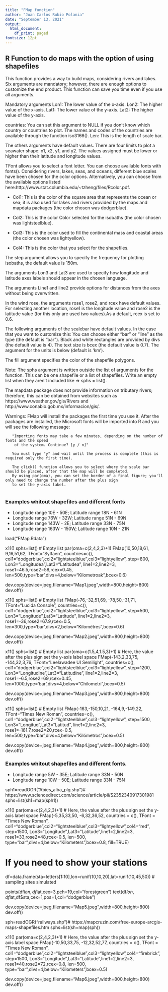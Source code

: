 ```yaml
---
title: "FMap function"
author: "Juan Carlos Rubio Polania"
date: "September 13, 2021"
output:
  html_document:
    df_print: paged
fontsize: 12pt
---
```


## R Function to do maps with the option of using shapefiles

This function provides a way to build maps, considering rivers and lakes. Six arguments are mandatory; however, there are enough options to customize the end product. This function can save you time even if you use all arguments.

Mandatory arguments
Lon1: The lower value of the x-axis.
Lon2: The higher value of the x-axis.
Lat1: The lower value of the y-axis.
Lat2: The higher value of the y-axis.

countries: You can set this argument to NULL if you don't know which country or countries to plot. The names and codes of the countries are available through the function iso3166().
Len: This is the length of scale bar.

The others arguments have default values. There are four limits to plot a seawater shape: x1, x2, y1, and y2. The values assigned must be lower or higher than their latitude and longitude values.  

TFont allows you to select a font letter. You can choose available fonts with fonts().
Considering rivers, lakes, seas, and oceans, different blue scales have been chosen for the color options. Alternatively, you can choose from the available options listed here:http://www.stat.columbia.edu/~tzheng/files/Rcolor.pdf.

* Col1: This is the color of the square area that represents the ocean or sea; it is also used for lakes and rivers provided by the maps and mapdata packages (the color chosen was dodgerblue).

* Col2: This is the color Color selected for the isobaths (the color chosen was lightsteelblue).

* Col3: This is the color used to fill the continental mass and coastal areas (the color chosen was lightyellow).

* Col4: This is the color that you select for the shapefiles.

The step argument allows you to specify the frequency for plotting isobaths, the default value is 150m. 

The arguments Lon3 and Lat3 are used to specify how longitude and latitude axes labels should appear in the chosen language. 

The arguments Line1 and line2 provide options for distances from the axes without being overwritten.

In the wind rose, the arguments rose1, rose2, and rcex have default values. For selecting another location, rose1 is the longitude value and rose2 is the latitude value (for this only are used two values).As a default, rcex is set to 0.6.

The following arguments of the scalebar have default values. In the case that you want to customize this: 
You can choose either "bar" or "line" as the type (the default is "bar").
Black and white rectangles are provided by divs (the default value is 4). 
The text size is bcex (the default value is 0.7).
The argument for the units is below (default is 'km').

The fill argument specifies the color of the shapefile polygons.

Note: The sphs argument is written outside the list of arguments for the function. This can be one shapefile or a list of shapefiles. Write an empty list when they aren't included like => sphs = list(). 

The mapdata package does not provide information on tributary rivers; therefore, this can be obtained from websites such as https://www.weather.gov/gis/Rivers and http://www.conabio.gob.mx/informacion/gis/.

Warnings: FMap will install the packages the first time you use it. After the packages are installed, the Microsoft fonts will be imported into R and you will see the following message:
         
       "Importing fonts may take a few minutes, depending on the number of fonts and the speed
        of the system. Continue? [y / n]"
        
       You must type "y" and wait until the process is complete (this is required only the first time).
          
       The click() function allows you to select where the scale bar should be placed, after that the map will be completed.                           
       By using par(oma), you can set the border of a final figure; you'll only need to change the number after the plus sign 
       to set the y-axis label.  
          

### Examples whitout shapefiles and different fonts

* Longitude range 10E - 50E; Latitude range 18N - 61N
* Longitude range 76W - 32W; Latitude range 51N - 69N
* Longitude range 143W - 2E; Latitude range 33N - 75N
* Longitude range 163W - 150W; Latitude range 10N - 21N


load("FMap.Rdata")

x11()
sphs=list() # Empty list
par(oma=c(2,4,2,3)+1)
FMap(10,50,18,61,
     9,16,51,62,
      TFont="Sylfaen",
      countries=c(),
      col1="dodgerblue",col2="lightsteelblue",col3="lightyellow",
      step=800,
      Lon3="Longitudea",Lat3="Latitudea", line1=2,line2=3,
      rose1=46.5,rose2=58,rcex=0.45,
      len=500,type='bar',divs=4,below="Kilometroak",bcex=0.6)

dev.copy(device=jpeg,filename="Map1.jpeg",width=800,height=800)
dev.off()

x11()
sphs=list() # Empty list
FMap(-76,-32,51,69,
     -78,50,-31,71,
     TFont="Lucida Console",
     countries=c(),
     col1="dodgerblue",col2="lightsteelblue",col3="lightyellow",
     step=500,
     Lon3="Longitude",Lat3="Latitude", line1=2,line2=3,
     rose1=-36,rose2=67.9,rcex=0.5,
     len=300,type='bar',divs=2,below="Kilomètres",bcex=0.6)
     
dev.copy(device=jpeg,filename="Map2.jpeg",width=800,height=800)
dev.off()

x11()
sphs=list() # Empty list
par(oma=c(1.5,4,1.5,3)+1) # Here, the value after the plus sign set the y-axis label space 
FMap(-143,2,33,75,
     -144,32,3,76,
     TFont="Leelawadee UI Semilight",
     countries=c(),
     col1="dodgerblue",col2="lightsteelblue",col3="lightyellow",
     step=1200,
     Lon3="Longitudine",Lat3="Latitudine", line1=2,line2=3,
     rose1=-6.5,rose2=69,rcex=0.45,
     len=1000,type='bar',divs=4,below="Chilometri",bcex=0.5)

dev.copy(device=jpeg,filename="Map3.jpeg",width=800,height=800)
dev.off()

x11()
sphs=list() # Empty list
FMap(-163,-150,10,21,
     -164,9,-149,22,
     TFont="Times New Roman",
     countries=c(),
     col1="dodgerblue",col2="lightsteelblue",col3="lightyellow",
     step=1500,
     Lon3="Longitud",Lat3="Latitud", line1=2,line2=3,
     rose1=-161.7,rose2=20,rcex=0.5,
     len=500,type='bar',divs=4,below="Kilómetros",bcex=0.5)

dev.copy(device=jpeg,filename="Map4.jpeg",width=800,height=800)
dev.off()


### Examples whitout shapefiles and different fonts.

* Longitude range 5W - 35E; Latitude range 33N - 50N
* Longitude range 10W - 50E; Latitude range 33N - 75N


sph1=readOGR("Abies_alba_plg.shp")# https://www.sciencedirect.com/science/article/pii/S2352340917301981 
sphs=list(sh1=map(sph1))

x11()
par(oma=c(2,4,2,3)+1) # Here, the value after the plus sign set the y-axis label space 
FMap(-5,35,33,50,
     -6,32,36,52,
     countries = c(),
     TFont = "Times New Roman",
     col1="dodgerblue",col2="lightsteelblue",col3="lightyellow",col4="red",
     step=1500,
     Lon3="Longitude",Lat3="Latitude",line1=2,line2=3,
     rose1=33,rose2=48,rcex=0.5,
     len=500, type="bar",divs=4,below="Kilometers",bcex=0.8,
     fill=TRUE)

# If you need to show your stations
df=data.frame(sta=letters[1:10],lon=runif(10,10,20),lat=runif(10,45,50)) # sampling sites simulated 

points(df$lon,df$lat,cex=3,pch=19,col="forestgreen")
text(df$lon,df$lat,df$sta,cex=1,pos=1,col="dodgerblue")

dev.copy(device=jpeg,filename="Map5.jpeg",width=800,height=800)
dev.off()

sph=readOGR("railways.shp")# https://mapcruzin.com/free-europe-arcgis-maps-shapefiles.htm
sphs=list(sh=map(sph))

x11()
par(oma=c(2,4,2,3)+1) # Here, the value after the plus sign set the y-axis label space 
FMap(-10,50,33,75,
     -12,32,52,77,
     countries = c(),
     TFont = "Times New Roman",
     col1="dodgerblue",col2="lightsteelblue",col3="lightyellow",col4="firebrick",
     step=1500,
     Lon3="Longitude",Lat3="Latitude",line1=2,line2=3,
     rose1=40,rose2=72,rcex=0.8,
     len=500, type="bar",divs=4,below="Kilometers",bcex=0.5)

dev.copy(device=jpeg,filename="Map6.jpeg",width=800,height=800)
dev.off()

   
